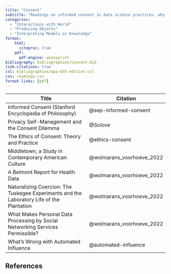 ```yaml
---
title: "Consent"
subtitle: "Readings on informed consent in data science practices, why it ethically matters, and how to grapple with the practical challenges of obtaining informed consent in data science."
categories:
  - "Interactions with World"
  - "Producing Objects"
  - "Interpreting Models as Knowledge"
format:
    html:
      citeproc: true
    pdf:
      pdf-engine: weasyprint
bibliography: bibliographies/Consent.bib
link-citations: true
csl: bibliographies/apa-6th-edition.csl
css: readings.css
format-links: [pdf]
---
```


| Title                                                                                     | Citation                  |
|------------------------------------------------------|------------------|
| Informed Consent (Stanford Encyclopedia of Philosophy)                                    | @sep-informed-consent     |
| Privacy Self-Management and the Consent Dilemma                                           | @Solove                   |
| The Ethics of Consent: Theory and Practice                                                | @ethics-consent           |
| Middletown, a Study in Contemporary American Culture                                      | @wolmarans_voorhoeve_2022 |
| A Belmont Report for Health Data                                                          | @wolmarans_voorhoeve_2022 |
| Naturalizing Coercion: The Tuskegee Experiments and the Laboratory Life of the Plantation | @wolmarans_voorhoeve_2022 |
| What Makes Personal Data Processing by Social Networking Services Permissible?            | @wolmarans_voorhoeve_2022 |
| What's Wrong with Automated Influence                                                     | @automated-influence      |


## References

::: {#refs}
:::

